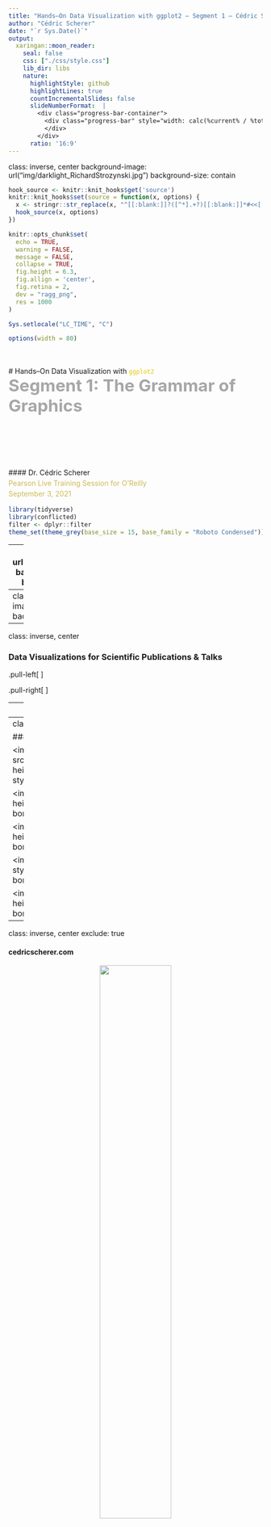 ```yaml
---
title: "Hands–On Data Visualization with ggplot2 – Segment 1 – Cédric Scherer"
author: "Cédric Scherer"
date: "`r Sys.Date()`"
output:
  xaringan::moon_reader:
    seal: false
    css: ["./css/style.css"]
    lib_dir: libs
    nature:
      highlightStyle: github
      highlightLines: true
      countIncrementalSlides: false
      slideNumberFormat:  |
        <div class="progress-bar-container">
          <div class="progress-bar" style="width: calc(%current% / %total% * 100%);">
          </div>
        </div>
      ratio: '16:9'
---
```

class: inverse, center
background-image: url("img/darklight_RichardStrozynski.jpg")
background-size: contain

```r
hook_source <- knitr::knit_hooks$get('source')
knitr::knit_hooks$set(source = function(x, options) {
  x <- stringr::str_replace(x, "^[[:blank:]]?([^*].+?)[[:blank:]]*#<<[[:blank:]]*$", "*\\1")
  hook_source(x, options)
})

knitr::opts_chunk$set(
  echo = TRUE, 
  warning = FALSE, 
  message = FALSE, 
  collapse = TRUE,
  fig.height = 6.3,
  fig.allign = 'center',
  fig.retina = 2,
  dev = "ragg_png", 
  res = 1000
)

Sys.setlocale("LC_TIME", "C")

options(width = 80)
```

<br><br>
# Hands–On Data Visualization with <code style='color:#ebc500;'>ggplot2</code><br><b style='font-size:25pt;color:#a7a7a7;'>Segment 1: The Grammar of Graphics</b>
<br><br><br><br><br><br><br>
#### Dr. Cédric Scherer<b style='color:#ccba56;font-weight:400;line-height:150%;'><br>Pearson Live Training Session for O'Reilly<br>September 3, 2021</b><br>

```r
library(tidyverse)
library(conflicted)
filter <- dplyr::filter
theme_set(theme_grey(base_size = 15, base_family = "Roboto Condensed"))
```

---
background-image: url("img/portfolio/Cards.png")
background-position: center
background-size: contain

---
class: center
background-image: url("img/rtidy2.png")
background-size: contain

---
class: inverse, center

### Data Visualizations for Scientific Publications & Talks

.pull-left[
<p style='text-align:center;'><img src="img/portfolio/Fig2_disease-data_full_log.png" style='width:91%;border-style:solid; border-color:#606060;'><br><capinv>Scherer et al. 2019 Journal of Animal Ecology</capinv></p>
]

.pull-right[
<p style='text-align:center;'><img src="img/portfolio/SwiFCoIBMove_density.png" style='width:92%;border-style:solid; border-color:#606060;'><br><capinv>Scherer et al. 2020 Oikos</capinv></p>
<p style='text-align:center;'><img src="img/portfolio/NLMR_case_study.png" style='width:92%;border-style:solid; border-color:#606060;'><br><capinv>Sciaini et al. 2019 Methods in Ecology & Evolution</capinv></p>
]

---
class: inverse, center

### Data Visualizations for Client Projects

<img src="img/portfolio/jupiter_daily_ma_candles.png", height=243px, style="position:absolute; top:16%; left:2%; border-style:solid; border-color:#606060;"></img>

<img src="img/portfolio/20201116_FP_2_5_rating_lolli_1.png", height=243px, style="position:absolute; top:16%; left:37.97%; border-style:solid; border-color:#606060;"></img>

<img src="img/portfolio/3_time_eandy_highlight_1.png", height=243px, style="position:absolute; top:16%; right:2%; border-style:solid; border-color:#606060;"></img>

<img src="img/portfolio/20200514_FP_12_1_statement_boykott_doughnut_1.png", height=259px, style="position:absolute; top:54%; left:2%; border-style:solid; border-color:#606060;"></img>

<img src="img/portfolio/20200723_FP_2_jpmorgan_line_change_1.png", height=259px, style="position:absolute; top:54%; left:26.7%; border-style:solid; border-color:#606060;"></img>

<img src="img/portfolio/fig_g3.png", height=259px, style="position:absolute; top:54%; right:2%; border-style:solid; border-color:#606060;"></img>

---
class: inverse, center

### Data Visualizations as Personal Projects

<img src="img/portfolio/20200630_TT_2020_27_Xmen_annotated.png", height=273px, style="position:absolute; top:14%; left:2%; border-style:solid; border-color:#606060;"></img>

<img src="img/portfolio/03_Polygons_GlobalMortality.png", height=273px, style="position:absolute; top:14%; left:32.9%; border-style:solid; border-color:#606060;"></img>

<img src="img/portfolio/2020_28_CoffeeRatings.png", height=273px, style="position:absolute; top:14%; right:2%; border-style:solid; border-color:#606060;"></img>

<img src="img/portfolio/19_global_change.png", height=266px, style="position:absolute; top:55.6%; left:2%; border-style:solid; border-color:#606060;"></img>

<img src="img/portfolio/CheetahMap_rcarto_sd.png", height=266px, style="position:absolute; top:55.6%; right:2%; border-style:solid; border-color:#606060;"></img>

---
class: inverse, center
exclude: true

#### cedricscherer.com

<p style='text-align:center;'><img src="img/portfolio/blog.png" style='width:53%;'><br><b style='color:lightgrey;font-size:12pt;'>cedricscherer.netlify.com</b></p>

---
class: inverse, center
exclude: true

.pull-left[
<p style='text-align:center;'><img src="img/portfolio/blog-tutorial.png" style='width:64%;'></p>
]

.pull-right[
<p style='text-align:center;'><img src="img/portfolio/blog-evol.png" style='width:64%;'></p>
]

---
class: inverse, center
exclude: true

#### github.com/z3tt

<p style='text-align:center;'><img src="img/portfolio/github.png" style='width:46%;'><br><b style='color:lightgrey;font-size:12pt;'>github.com/z3tt</b>

---
class: center, inverse

<br>
<p style="text-align:center;"><img src="img/ggplot2.png" style="width: 20%">
<br><br>

<b style='font-size:28pt;'><code style='color:#ebc500;'>ggplot2</code> is a system for declaratively creating graphics,<br>based on "The Grammar of Graphics" (Wilkinson, 2005).</b>

--

<br>
<span style='font-size:22pt;'>You provide the data, tell <code style='color:#ebc500;font-weight:700;'>ggplot2</code> how to <b>map variables to aesthetics</b>,<br>what graphical primitives to use, and it takes care of the details.</span><br>
<br>
<i style='font-size:12pt;color:grey;'>ggplot2 package description</i>

---
<br><br>

# Advantages of `ggplot2`

<ul style='font-size:22pt;color:#28a87d;font-weight:700;margin: 50px 50px;'>
<li>consistent underlying grammar of graphics (Wilkinson, 2005)</li>
</ul>

---
<br><br>

# Advantages of `ggplot2`

<ul style='font-size:22pt;color:#28a87d;font-weight:700;margin: 50px 50px;'>
<li>consistent underlying grammar of graphics (Wilkinson, 2005)</li>
<br>
<li>very flexible, layered plot specification</li> 
</ul>

---
<br><br>

# Advantages of `ggplot2`

<ul style='font-size:22pt;color:#28a87d;font-weight:700;margin: 50px 50px;'>
<li>consistent underlying grammar of graphics (Wilkinson, 2005)</li>
<br>
<li>very flexible, layered plot specification</li> 
<br>
<li>theme system for polishing plot appearance</li>
</ul>

---
<br><br>

# Advantages of `ggplot2`

<ul style='font-size:22pt;color:#28a87d;font-weight:700;margin: 50px 50px;'>
<li>consistent underlying grammar of graphics (Wilkinson, 2005)</li>
<br>
<li>very flexible, layered plot specification</li> 
<br>
<li>theme system for polishing plot appearance</li>
<br>  
<li>active and helpful community</li>
</ul>

---
class: center, middle

<img src="img/ah_ggplot2_exploratory.png" style='width:53%;'><br><cap>Illustration by Allison Horst</cap>

---
class: center, middle

<p style='text-align:center;'><img src="img/basic_ggplots.png" style='width:80%;'><br><cap>Source: Rstudio (ggplot2.tidyverse.org)</cap></p>

---
class: center, middle

<img src="img/ah_ggplot2_masterpiece.png" style='width:64%;'><br><cap>Illustration by Allison Horst</cap>

---
class: inverse, center, middle

# <b style='font-size:70pt;'>The <code style='color:#ebc500;'>ggplot2</code> Showcase</b><br><br>

---
class: inverse, center, middle

<p style='text-align:center;'><img src="img/showcase/bbc-gallery.png" style='width:90%;'><br><capinv>Collection of BBC Graphics<br><span style='color:grey;font-size:8pt;'>(modified from bbc.github.io/rcookbook)</span></capinv></p>

---
class: inverse, center, middle

<p style='text-align:center;'><img src="img/showcase/bbc-gallery-quote.png" style='width:90%;'><br><capinv>Collection of BBC Graphics<br><span style='color:grey;font-size:8pt;'>(modified from bbc.github.io/rcookbook)</span></capinv></p>

---
class: inverse, center, middle

<p style='text-align:center;'><img src="img/showcase/20201013_OurWorldInData_emissions_1.png" style='width:73%;'>
<br><capinv>Reworked OurWorldInData Graph</capinv></p>

---
class: inverse, center, middle

<p style='text-align:center;'><img src="img/showcase/2020_31_PalmerPenguins.png" style='width:32%;'>
<br><capinv>Contribution to #TidyTuesday 2020/31</capinv></p>

---
class: inverse, center, middle

<p style='text-align:center;'><img src="img/showcase/21_downwards_not_really_umpf.png" style='width:80%;'>
<br><capinv>Contribution to #30DayChartChallenge 2021</capinv></p>

---
class: inverse, center, middle

<p style='text-align:center;'><img src="img/showcase/europe_sprengler.jpeg" style='width:49%;'><br><capinv>European Elections by Torsten Sprenger<br><span style='color:grey;font-size:8pt;'>(twitter.com/spren9er/status/1138000009306234880)</span></capinv></p>

---
class: inverse, center, middle

<p style='text-align:center;'><img src="img/showcase/20200307_TT_2020_08_CarbonFoodprint_alt.png" style='width:73%;'>
<br><capinv>Contribution to #TidyTuesday</capinv></p>

---
class: inverse, center, middle
exclude: true

<p style='text-align:center;'><img src="img/showcase/20190908_SWD_2019_09_Uncertainty.png" style='width:73%;'>
<br><capinv>Contribution to #SWDchallenge</capinv></p>

---
class: inverse, center, middle

<p style='text-align:center;'><img src="img/showcase/SWD_2020_01_SmallMultiples_grey.png" style='width:100%;'><br><capinv>Contribution to #SWDchallenge</capinv></p>

---
class: inverse, center, middle
exclude: true

<p style='text-align:center;'><img src="img/showcase/20200630_corona_map_yday_latest_1.png" style='width:60%;'><br><capinv>Personal Project "The Worst Days So Far"</capinv></p>

---
class: inverse, center, middle

<p style='text-align:center;'><img src="img/showcase/jack_davison.png" style='width:40%;'><br><capinv>#TidyTuesday Contribution by Jack Davison<br><span style='color:grey;font-size:8pt;'>(github.com/jack-davison/tidytuesday)</span></capinv></p>

---
class: inverse, center, middle

<p style='text-align:center;'><img src="img/showcase/20210131_BES_CheetahMap_rcarto_hd.png" style='width:65%;'><br><capinv>Contribution to the BES MoveMap Contest</capinv></p>

---
class: inverse, center, middle

<p style='text-align:center;'><img src="img/showcase/swiss_map.png" style='width:65%;'><br><capinv>Bivariate Choropleth Map by Timo Gossenbacher<br><span style='color:grey;font-size:8pt;'>(timogrossenbacher.ch/2019/04/bivariate-maps-with-ggplot2-and-sf)</span></capinv></p>

---
class: inverse, center, middle

.pull-left[
<p style='text-align:center;'><img src="img/showcase/gganimate-hurricane.gif" style='width:71%;'><br><capinv>Example of the {gganimate} Package<br><span style='color:grey;font-size:8pt;'>(github.com/thomasp85/gganimate/wiki)</span></capinv></p>
]

.pull-right[
<p style='text-align:center;'><img src="img/showcase/dwd_anim_diff_yrs_short.gif" style='width:100%;'><br><capinv>Personal Project</capinv></p>
]

---
class: inverse, center, middle

<p style='text-align:center;'><img src="img/showcase/genart.png" style='width:71%;'><br><capinv>Generative art by Thomas Lin Pedersen<br></capinv></p>

---
class: inverse, center, middle

# <b style='font-size:70pt;color:#ebc500;'>The Setup</b><br><br>

---

## The Course Material

* **Clone the <a href="https://github.com/z3tt/hands-on-ggplot2-training">repository</a>**

<p style='text-align:center;'><img src="img/setup/repo.png" style='width:69%;'>

---

## The Course Material

* Clone the <a href="https://github.com/z3tt/hands-on-ggplot2-training">repository</a>.
* **Open the R Project: `hands-on-ggplot2.Rproj`**

<p style='text-align:center;'><img src="img/setup/rproj.png" style='width:80%;'>

---

## The Course Material

* Clone the <a href="https://github.com/z3tt/hands-on-ggplot2-training">repository</a>.
* Open the R Project: `hands-on-ggplot2.Rproj`
* **Open the first script: `01-grammar.Rmd`**

<p style='text-align:center;'><img src="img/setup/rstudio-file.png" style='width:69%;'>

---

## The Course Material

* Clone the <a href="https://github.com/z3tt/hands-on-ggplot2-training">repository</a>.
* Open the R Project: `hands-on-ggplot2.Rproj`
* Open the first script: `01-grammar.Rmd`
* **Run code locally**

<p style='text-align:center;'><img src="img/setup/run-code.png" style='width:66%;'>

---

## The Course Material

* Clone the <a href="https://github.com/z3tt/hands-on-ggplot2-training">repository</a>.
* Open the R Project: `hands-on-ggplot2.Rproj`
* Open the first script: `01-grammar.Rmd`
* Run code locally or **knit the report**

<p style='text-align:center;'><img src="img/setup/knit.png" style='width:66%;'>

---

## The Course Material

* Clone the <a href="https://github.com/z3tt/hands-on-ggplot2-training">repository</a>.
* Open the R Project: `hands-on-ggplot2.Rproj`
* Open the first script: `01-grammar.Rmd`
* Run code locally or **knit the report**

<p style='text-align:center;'><img src="img/setup/report.png" style='width:65%;'>

---
background-image: url("img/bg-poll.png")
background-size: cover

## POLL: Do you use Rmarkdown reports?


<ul style='font-size:26pt;margin: 50px 50px;'>
<li style='margin-bottom: 15px;'>No, never heard of it.</li>
<li style='margin-bottom: 15px;'>No, but I am aware they exist.</li>
<li style='margin-bottom: 15px;'>Yes, rarely.</li>
<li style='margin-bottom: 15px;'>Yes, extensively.</li>
</ul>

---

## The Package

<span style='font-size:16pt;'>`ggplot2` is a **data visualization package** for the programming language `R` created by Hadley Wickham.</span>

```r
install.packages("ggplot2")
library(ggplot2)
```

--

<span style='font-size:16pt;'>`ggplot2` is part of the [`tidyverse`](https://blog.rstudio.org/2016/09/15/tidyverse-1-0-0/), a set of packages to manipulate and explore data.</span>

```r
install.packages("tidyverse")
library(tidyverse)
```

<p style="text-align:right;"><img src="img/tidyverse.png" style="width: 58%"><font color="grey" size=2><i>Source: dicook.org/files/rstudio/#3</i></font></p>

---

## The Data Set

We use **cryptocurrency financial data**, pulled from [CoinMarketCap.com](https://www.kaggle.com/philmohun/cryptocurrency-financial-data).<br>

<p style='text-align:left;'><img src="img/data-kaggle.png" style='width:59%;'>

---

We limit the data to the period 08/2017–12/2019 and the top 4 cryptocurrencies:

![](./img/data.png)

---
background-image: url("img/bg-poll.png")
background-size: cover

## POLL: Are you into cryptocurrencies?

<ul style='font-size:26pt;margin: 50px 50px;'>
<li style='margin-bottom: 15px;'> No, I don't care.</li>
<li style='margin-bottom: 15px;'>Yes, I'm keeping an eye on that new technology (passively).</li>
<li style='margin-bottom: 15px;'>Yes, I am part of the movement.</li>
</ul>

---
class: inverse, center, middle

# <b style='font-size:70pt;color:#ebc500;'>Import the Data</b><br><br>

---

## Import the Data

Using the `read_csv()` function form the `{readr}` package, we can read the data directly from the web:

```r
url <- "https://raw.githubusercontent.com/z3tt/hands-on-ggplot2/main/data/crypto_cleaned.csv"

data <- readr::read_csv(url)
```

---

## Short Explanation of `::`

<br>The so–called **namespace** allows to access functions from a package directly without loading it first.

<code style='font-size:30pt;'>packagename::function(argument)</code>

--

<br>Furthermore, it helps readers to understand from which package a function is imported from.

---

## Import the Data

Using the `read_csv()` function form the `{readr}` package, we can read the data directly from the web:

```r
url <- "https://raw.githubusercontent.com/z3tt/hands-on-ggplot2/main/data/crypto_cleaned.csv"

data <- readr::read_csv(url)

data #<<
```

---

## Import the Data

Of course, one can import local files as well:

```r
data_local <- readr::read_csv("data/crypto_cleaned.csv")

data_local
```

--

This assumes that you have placed the file in a folder called `data` in your working directory.  
You can specify this directory via `setwd()` or, and preferably, use R projects.

---
background-image: url("img/bg-exercise.png")
background-size: cover

## Exercise 1:

* Import the data set on Chicago weather data:<br>https://raw.githubusercontent.com/z3tt/ggplot-courses/master/data/chicago-nmmaps.csv
  
* Inspect the data.

---

## Exercise 1: Import the Data

```r
chic <- readr::read_csv(
  "https://raw.githubusercontent.com/z3tt/ggplot-courses/master/data/chicago-nmmaps.csv"
)

# chic <- readr::read_csv("data/chicago-nmmaps.csv")
```

---

## Exercise 1: Inspect the Data

```r
tibble::glimpse(chic)
```

---

## Exercise 1: Inspect the Data

```r
summary(chic)
```

---

## Exercise 1: Inspect the Data

```r
range(chic$date)

range(chic$temp)

unique(chic$season)

unique(chic$year)
```

---
class: inverse, center, middle

# <b style='font-size:70pt;'>The Structure of<br><code style='color:#ebc500;'>ggplot2</code></b><br><br>
# <span style='font-size:40pt;color:#a7a7a7;'>"The Grammar of Graphics"</span><br><br>

---

## The Structure of `ggplot2`

<br>
<table style='width:100%;font-size:15pt;font-family:DM Sans;'>
  <tr>
    <th>Layer</th>
    <th>Function</th>
    <th>Explanation</th>
  </tr>
  <tr>
    <td><b style='color:#67676;'>Data</b></td>
    <td><code>ggplot(data)</code></td>
    <td>The raw data that you want to visualise.</td>
  </tr>
  <tr>
    <td><b style='color:#67676;'>Aesthetics&emsp;&emsp;&emsp;&emsp;&emsp;</b></td>
    <td><code>aes()</code></td>
    <td>Aesthetic mappings of the geometric and statistical objects.</td>
  </tr>
  <tr>
    <td><b style='color:#67676;'>Layers</b></td>
    <td><code>geom_*()</code> and&nbsp;&nbsp;<code>stat_*()</code></td>
    <td>The geometric shapes and statistical summaries representing the data.</td>
  </tr>
</table>

---

## The Structure of `ggplot2`

<br>
<table style='width:100%;font-size:15pt;font-family:DM Sans;'>
  <tr>
    <th>Layer</th>
    <th>Function</th>
    <th>Explanation</th>
  </tr>
  <tr>
    <td><b style='color:#67676;'>Data</b></td>
    <td><code>ggplot(data)</code></td>
    <td>The raw data that you want to visualise.</td>
  </tr>
  <tr>
    <td><b style='color:#67676;'>Aesthetics&emsp;&emsp;&emsp;&emsp;&emsp;</b></td>
    <td><code>aes()</code></td>
    <td>Aesthetic mappings of the geometric and statistical objects.</td>
  <tr>
    <td><b style='color:#67676;'>Layers</b></td>
    <td><code>geom_*()</code> and&nbsp;&nbsp;<code>stat_*()</code></td>
    <td>The geometric shapes and statistical summaries representing the data.</td>
  </tr>
  <tr>
    <td><b style='color:#67676;'>Scales</b></td>
    <td><code>scale_*()</code></td>
    <td>Maps between the data and the aesthetic dimensions.</td>
  </tr>
  <tr>
    <td><b style='color:#67676;'>Coordinate System</b></td>
    <td><code>coord_*()</code></td>
    <td>Maps data into the plane of the data rectangle.</td>
  </tr>
  <tr>
    <td><b style='color:#67676;'>Facets</b></td>
    <td><code>facet_*()</code></td>
    <td>The arrangement of the data into a grid of plots.</td>
  </tr>
  <tr>
    <td><b style='color:#67676;'>Visual Themes</b></td>
    <td><code>theme()</code> and&nbsp;&nbsp;<code>theme_*()</code></td>
    <td>The overall visual defaults of a plot.</td>
  </tr>
</table>

---

## The Structure of `ggplot2`

<br>
<table style='width:100%;font-size:15pt;font-family:DM Sans;'>
  <tr>
    <th>Layer</th>
    <th>Function</th>
    <th>Explanation</th>
  </tr>
  <tr>
    <td><b style='color:#67676;'>Data</b></td>
    <td><code>ggplot(data)</code></td>
    <td>The raw data that you want to visualise.</td>
  </tr>
  <tr>
    <td><b style='color:#67676;'>Aesthetics&emsp;&emsp;&emsp;&emsp;&emsp;</b></td>
    <td><code>aes()</code></td>
    <td>Aesthetic mappings of the geometric and statistical objects.</td>
  </tr>
  <tr>
    <td><b style='color:#67676;'>Layers</b></td>
    <td><code>geom_*()</code> and&nbsp;&nbsp;<code>stat_*()</code></td>
    <td>The geometric shapes and statistical summaries representing the data.</td>
  </tr>
  <tr>
    <td><b style='color:#67676;'>Scales</b></td>
    <td><code>scale_*()</code></td>
    <td>Maps between the data and the aesthetic dimensions.</td>
  </tr>
  <tr>
    <td><b style='color:#67676;'>Coordinate System</b></td>
    <td><code>coord_*()</code></td>
    <td>Maps data into the plane of the data rectangle.</td>
  </tr>
  <tr>
    <td><b style='color:#67676;'>Facets</b></td>
    <td><code>facet_*()</code></td>
    <td>The arrangement of the data into a grid of plots.</td>
  </tr>
  <tr>
    <td><b style='color:#67676;'>Visual Themes</b></td>
    <td><code>theme()</code> and&nbsp;&nbsp;<code>theme_*()</code></td>
    <td>The overall visual defaults of a plot.</td>
  </tr>
  <tr>
    <td><b style='color:#67676;'>Annotations</b></td>
    <td><code>annotate()</code></td>
    <td>Add additional labels, geometries or images to a plot.</td>
  </tr>
</table>

---

## Data: <code style='color:#28a87d;font-weight:700;'>ggplot(data)</code>

We need to specify the data in the `ggplot()` call:

```r
ggplot(data = data) #<<
```

---

## Data: <code style='color:#28a87d;font-weight:700;'>ggplot(data)</code>

We need to specify the data in the `ggplot()` call:

```r
ggplot(data = data) #<<
```

There is only an empty panel because `ggplot2` doesn't know **what** of the data it should plot.

---

## Aesthetics: <code style='color:#28a87d;font-weight:700;'>aes()</code>

We need to specify two variables we want to plot as positional `aes`thetics:

```r
ggplot(data = data, mapping = aes(x = date, y = close)) #<<
```

---

## Aesthetics: <code style='color:#28a87d;font-weight:700;'>aes()</code>

We need to specify two variables we want to plot as positional `aes`thetics:

```r
ggplot(data = data, mapping = aes(x = date, y = close)) #<<
```

There is only an empty panel because `ggplot2` doesn't know **how** it should plot the data.

---

## <code style='color:#28a87d;font-weight:700;'>ggplot(data, aes(x, y))</code>

Thanks to implicit matching of arguments in `ggplot()` and `aes()`, we can also write:

```r
ggplot(data, aes(date, close)) #<<
```

---
background-image: url("img/bg-poll.png")
background-size: cover

## POLL: Is `ggplot(data) + aes(x, y)` valid code?

<ul style='font-size:26pt;margin: 50px 50px;'>
<li style='margin-bottom: 15px;'>Yes.</li>
<li style='margin-bottom: 15px;'>No.</li>
</ul>

---

## Layers: <b><code>geom\_\*()</code>&nbsp;&nbsp;and&nbsp;&nbsp;<code>stat_*()</code></b>

By adding one or multiple layers we can tell `ggplot2` *how*&nbsp;&nbsp;to represent the data.<br>
There are lots of build-in geometric elements (`geom's`) and statistical transformations (`stat's`):

<p style="text-align:center;"><img src="img/ggplot-layers.png" style="width: 54%"><i style='font-size:10pt;color:grey;'>Adapted from ggplot2.tidyverse.org/reference</i></p>

---

## Layers: <code style='color:#28a87d;font-weight:700;'>geom_*()</code>

We can tell `ggplot2` to represent the data for example as a **scatter plot**:

```r
ggplot(data, aes(date, close)) +
  geom_point() #<<
```

---

## Aesthetics: <code style='color:#28a87d;font-weight:700;'>aes()</code>

Aesthetics do not only refer to x and y positions, but also groupings, colors, fills, shapes etc.

```r
ggplot(data = data, mapping = aes(x = date, y = close, color = currency)) + #<<
  geom_point()
```

---

## Important Things First: Change the Default Theme

```r
theme_set(theme_light(base_size = 18)) #<<
```

---

## Important Things First: Change the Default Theme

```r
theme_set(theme_light(base_size = 18))

ggplot(data = data, mapping = aes(x = date, y = close, color = currency)) + 
  geom_point()
```

```r
theme_set(theme_light(base_size = 18, base_family = "Roboto Condensed"))

ggplot(data = data, mapping = aes(x = date, y = close, color = currency)) + 
  geom_point()
```

---

## Layers: <code style='color:#28a87d;font-weight:700;'>geom\_\*()</code> and <code style='color:#28a87d;font-weight:700;'>stat_*()</code>

The exciting thing about layers is that you can combine several `geom_*()` and `stat_*()` calls:

```r
ggplot(data, aes(date, close, color = currency)) +
  geom_line() + #<<
  geom_point() #<<
```

---

## Layers: <code style='color:#28a87d;font-weight:700;'>geom\_\*()</code> and <code style='color:#28a87d;font-weight:700;'>stat_*()</code>

... and aesthetics can be applied either **globally** or for each layer individually:

```r
ggplot(data, aes(date, close, color = currency, shape = currency)) + #<<
  geom_line() +
  geom_point()
```

---

## Layers: <code style='color:#28a87d;font-weight:700;'>geom\_\*()</code> and <code style='color:#28a87d;font-weight:700;'>stat_*()</code>

... and aesthetics can be applied either globally or for each layer **individually**:

```r
ggplot(data, aes(date, close)) +
  geom_line(aes(color = currency)) + #<<
  geom_point(aes(shape = currency)) #<<
```

---
background-image: url("img/bg-exercise.png")
background-size: cover

## Exercise 2:

* If needed, import the Chicago weather data again:

```r
chic <- readr::read_csv(
  "https://raw.githubusercontent.com/z3tt/ggplot-courses/master/data/chicago-nmmaps.csv"
)
```

* Create a scatter plot of temperature (`temp`) versus day (`date`).

* Color the points by season (`season`).

* Color the points by year (`year`).
  + <span style='color:grey;'>What's the problem? How could you fix it?</span>

--

* **Bonus:** Turn the scatter plot, colored by season, into a line plot.
  + <span style='color:grey;'>What's the problem? How could you fix it?</span>

---
background-image: url("img/bg-exercise.png")
background-size: cover

## Exercise 2:

* If needed, import the Chicago weather data again:

```r
chic <- readr::read_csv(
  "https://raw.githubusercontent.com/z3tt/ggplot-courses/master/data/chicago-nmmaps.csv"
)
```

* Create a scatter plot of temperature (`temp`) versus day (`date`).

* Color the points by season (`season`).

* Color the points by year (`year`).
  + <span style='color:grey;'>What's the problem? How could you fix it?</span>

---
background-image: url("img/bg-exercise.png")
background-size: cover

## Exercise 2:

* If needed, import the Chicago weather data again:

```r
chic <- readr::read_csv(
  "https://raw.githubusercontent.com/z3tt/ggplot-courses/master/data/chicago-nmmaps.csv"
)
```

* Create a scatter plot of temperature (`temp`) versus day (`date`).

* Color the points by season (`season`).

* Color the points by year (`year`).
  + What's the problem? How could you fix it?

* **Bonus:** Turn the scatter plot, colored by season, into a line plot.
  + What's the problem? How could you fix it?

---

## Exercise 2: Scatter Plot Temperature vs Day

```r
ggplot(chic, aes(date, temp)) + 
  geom_point()
```

---

## Exercise 2: Scatter Plot Colored by Season

```r
ggplot(chic, aes(date, temp, color = season)) + 
  geom_point()
```

---

## Exercise 2: Scatter Plot Colored by Year

```r
ggplot(chic, aes(date, temp, color = year)) + 
  geom_point()
```

---
background-image: url("img/bg-poll.png")
background-size: cover

## POLL: The variable <code>year</code> should be of type... (MC)


<ul style='font-size:26pt;margin: 50px 50px;'>
<li style='margin-bottom: 15px;'>Integer</li>
<li style='margin-bottom: 15px;'>Character</li>
<li style='margin-bottom: 15px;'>Factor</li>
<li style='margin-bottom: 15px;'>Date</li>
</ul>

---

## Exercise 2: Scatter Plot Colored by Year

```r
ggplot(chic, aes(date, temp, color = factor(year))) + 
  geom_point()
```

---

## Exercise 2: Scatter Plot Colored by Year

```r
ggplot(chic, aes(date, temp, color = as.character(year))) + 
  geom_point()
```

---

## Exercise 2: Scatter Plot Colored by Year

```r
ggplot(chic, aes(date, temp, color = as.integer(year))) + 
  geom_point()
```

---

## Exercise 2 — Bonus: Scatter Plot Colored by Year

```r
ggplot(chic, aes(date, temp, color = season)) + 
  geom_line()
```

---

## Exercise 2 — Bonus: Scatter Plot Colored by Year

```r
ggplot(chic, aes(date, temp, color = season, group = year)) + 
  geom_line()
```

---

## Scales: <code style='color:#28a87d;font-weight:700;'>scales\_\*()</code>

Scales are directly connected to aesthetics:

.pull-left[
```r
ggplot(data, aes(x = date, y = close, 
                 color = currency)) +
  geom_line() +
  geom_point() +
  scale_x_date() +  #<<
  scale_y_continuous() +  #<<
  scale_color_discrete() #<<
```
]

.pull-right[
```r
```
]

---

## Scales: <code style='color:#28a87d;font-weight:700;'>scales\_\*()</code>

Scales are directly connected to aesthetics:

.pull-left[
```r
ggplot(data, aes(x = date, y = close, 
                 color = currency)) +
  geom_line() +
  geom_point() +
  scale_x_date(
    expand = c(0, 0), #<<
    date_breaks = "4 months", #<< 
    date_labels = "%m/%y", #<<
    name = NULL #<<
  ) +
  scale_y_continuous(
    labels = scales::dollar_format(), #<<
    sec.axis = dup_axis(name = NULL), #<<
    name = "Closing Price" #<<
  ) + 
  scale_color_discrete(
    guide = "none" #<<
  )
```
]

.pull-right[
```r
```
]

---

## Coordinate Systems: <code style='color:#28a87d;font-weight:700;'>coord\_\*()</code>

The coordinate system maps the two position to a 2d position on the plot:

.pull-left[
```r
ggplot(data, aes(x = date, y = close, 
                 color = currency)) +
  geom_line() +
  geom_point() +
  scale_x_date() + 
  scale_y_continuous() + 
  scale_color_discrete() +
  coord_cartesian() #<<
```
]

.pull-right[
```r
```
]

---

## Coordinate Systems: <code style='color:#28a87d;font-weight:700;'>coord\_\*()</code>

The coordinate system maps the two position to a 2d position on the plot:

.pull-left[
```r
ggplot(data, aes(x = date, y = close, 
                 color = currency)) +
  geom_line() +
  geom_point() +
  scale_x_date() + 
  scale_y_continuous() + 
  scale_color_discrete() +
  coord_polar() #<<
```
]

.pull-right[
```r
```
]

---

## Coordinate Systems: <code style='color:#28a87d;font-weight:700;'>coord\_\*()</code>

Changing the limits on the coordinate system allows to zoom in:

.pull-left[
```r
ggplot(data, aes(x = date, y = close, 
                 color = currency)) +
  geom_line() +
  geom_point() +
  scale_x_date() + 
  scale_y_continuous() + 
  scale_color_discrete() +
  coord_cartesian(
    xlim = c(as.Date("2018-11-01"), #<<
             as.Date("2019-11-01")), #<<
    ylim = c(NA, 100) #<<
  )
```
]

.pull-right[
```r
```
]

---
class: center, middle

<b style='font-family:DM Serif;font-size:34pt;color:#28a87d;font-weight:700;'>Facets, Themes, and Annotations will follow later!</b><br><br>

---

## Saving a `ggplot`

You can export your plot via the `ggsave()` function:

```r
ggsave(filename = "my_ggplot.pdf", 
       width = 10, height = 7, 
       device = cairo_pdf)

ggsave(filename = "my_ggplot.png", 
       width = 10, height = 7, 
       dpi = 700)
```

---
class: center, middle

<img src="img/canva_vector.png" style='width:100%;'><br><i style='font-size:10pt;color:grey;'>Source: canva.com</i>

---
class: inverse, center, middle

# <b style='font-size:70pt;color:lightgray;'>APPENDIX</b><br><br>

---

## Import the Data

The base R function `read.csv()` works in the same way as `readr::read_csv()`:

```r
data2 <- read.csv(url)

data2
```

---

## Import the Data

... and we can turn it into a **tibble** afterwards:

```r
data2 <- tibble::as_tibble(data2)

data2
```

However, note that by default the date column is runed into type `character`.

---

## Import the Data

The `import()` function from the `{rio}` package allows to load all kind of data formats:

```r
data3 <- rio::import(url)

data3
```

---

## Import the Data

... and we can turn it into a **tibble** afterwards:

```r
data3 <- tibble::as_tibble(data3)

data3
```

---

## Import the Data

The `import()` function from the `{rio}` package allows to load all kind of data formats:

```r
data_xlsx <- rio::import(here::here("data", "crypto_cleaned.xlsx"))

data_xlsx
```

---

## Import the Data

We can remove the first column by using the `select()` function from the `{dplyr}` package:

```r
data_xlsx <- dplyr::select(data_xlsx, -1)
#data_xlsx <- dplyr::select(data_xlsx, currency:yday)

data_xlsx
```

---

## Import the Data

... and turn it into a **tibble** afterwards:

```r
data_xlsx <- tibble::as_tibble(data_xlsx)

data_xlsx
```

---

## Import the Data

Of course, one can load local files as well. Preferably with the help of the `{here}` package and R projects:

```r
here::here()

data_local <- readr::read_csv(here::here("data", "crypto_cleaned.csv"))

data_local
```

---

## <code style='color:#28a87d;font-weight:700;'>ggplot(data) + aes(x, y)</code>

Some prefer to place the `aes()` outside the `ggplot()` call:

```r
ggplot(data) + #<<
  aes(x = date, y = close) #<<
```
